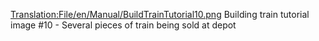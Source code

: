 [[Translation:File/en/Manual/BuildTrainTutorial10.png]]
Building train tutorial image #10 - Several pieces of train being sold at depot